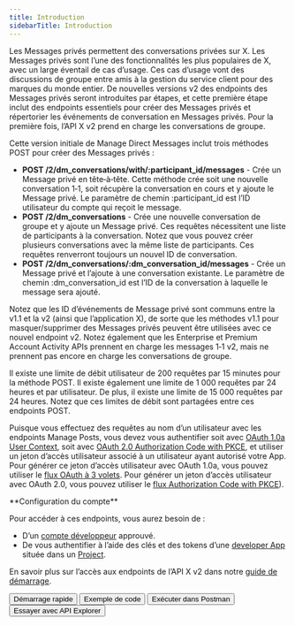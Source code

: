 ```yaml
---
title: Introduction
sidebarTitle: Introduction
---
```



Les Messages privés permettent des conversations privées sur X. Les Messages privés sont l’une des fonctionnalités les plus populaires de X, avec un large éventail de cas d’usage. Ces cas d’usage vont des discussions de groupe entre amis à la gestion du service client pour des marques du monde entier. De nouvelles versions v2 des endpoints des Messages privés seront introduites par étapes, et cette première étape inclut des endpoints essentiels pour créer des Messages privés et répertorier les événements de conversation en Messages privés. Pour la première fois, l’API X v2 prend en charge les conversations de groupe.

Cette version initiale de Manage Direct Messages inclut trois méthodes POST pour créer des Messages privés :

* **POST /2/dm&#95;conversations/with/:participant&#95;id/messages** - Crée un Message privé en tête‑à‑tête. Cette méthode crée soit une nouvelle conversation 1‑1, soit récupère la conversation en cours et y ajoute le Message privé. Le paramètre de chemin :participant&#95;id est l’ID utilisateur du compte qui reçoit le message.
* **POST /2/dm&#95;conversations** - Crée une nouvelle conversation de groupe et y ajoute un Message privé. Ces requêtes nécessitent une liste de participants à la conversation. Notez que vous pouvez créer plusieurs conversations avec la même liste de participants. Ces requêtes renverront toujours un nouvel ID de conversation.
* **POST /2/dm&#95;conversations/:dm&#95;conversation&#95;id/messages** - Crée un Message privé et l’ajoute à une conversation existante. Le paramètre de chemin :dm&#95;conversation&#95;id est l’ID de la conversation à laquelle le message sera ajouté.

Notez que les ID d’événements de Message privé sont communs entre la v1.1 et la v2 (ainsi que l’application X), de sorte que les méthodes v1.1 pour masquer/supprimer des Messages privés peuvent être utilisées avec ce nouvel endpoint v2. Notez également que les Enterprise et Premium Account Activity APIs prennent en charge les messages 1‑1 v2, mais ne prennent pas encore en charge les conversations de groupe.

Il existe une limite de débit utilisateur de 200 requêtes par 15 minutes pour la méthode POST. Il existe également une limite de 1 000 requêtes par 24 heures et par utilisateur. De plus, il existe une limite de 15 000 requêtes par 24 heures. Notez que ces limites de débit sont partagées entre ces endpoints POST.

Puisque vous effectuez des requêtes au nom d’un utilisateur avec les endpoints Manage Posts, vous devez vous authentifier soit avec [OAuth 1.0a User Context](https://developer-staging.x.com/resources/fundamentals/authentication), soit avec [OAuth 2.0 Authorization Code with PKCE](fr/resources/fundamentals/authentication#oauth-2-0-authorization-code-flow-with-pkce-2), et utiliser un jeton d’accès utilisateur associé à un utilisateur ayant autorisé votre App. Pour générer ce jeton d’accès utilisateur avec OAuth 1.0a, vous pouvez utiliser le [flux OAuth à 3 volets](/fr/resources/fundamentals/authentication#using-and-generating-an-app-only-bearer-token). Pour générer un jeton d’accès utilisateur avec OAuth 2.0, vous pouvez utiliser le [flux Authorization Code with PKCE](/fr/resources/fundamentals/authentication#how-to-connect-to-endpoints-using-oauth-2-0-authorization-code-flow-with-pkce)).

<Note>
  **Configuration du compte**

  Pour accéder à ces endpoints, vous aurez besoin de :

  * D’un [compte développeur](https://developer.x.com/en/portal/petition/essential/basic-info) approuvé.
  * De vous authentifier à l’aide des clés et des tokens d’une [developer App](/fr/resources/fundamentals/developer-apps) située dans un [Project](/fr/resources/fundamentals/projects).

  En savoir plus sur l’accès aux endpoints de l’API X v2 dans notre [guide de démarrage](/fr/x-api/getting-started/getting-access).
</Note>

<div className="flex space-x-2">
  <Button href="/fr/x-api/direct-messages/manage/quickstart">
    Démarrage rapide
  </Button>

  <Button href="https://github.com/xdevplatform/Twitter-API-v2-sample-code">
    Exemple de code
  </Button>

  <Button href="https://app.getpostman.com/run-collection/9956214-784efcda-ed4c-4491-a4c0-a26470a67400">
    Exécuter dans Postman
  </Button>

  <Button href="https://developer.x.com/apitools/api?endpoint=/2/tweets&method=post">
    Essayer avec API Explorer
  </Button>
</div>
